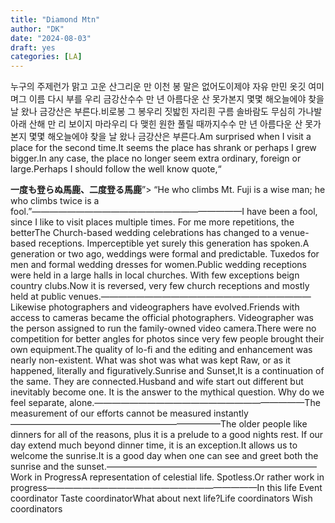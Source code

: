 ```yaml
---
title: "Diamond Mtn" 
author: "DK"
date: "2024-08-03"
draft: yes
categories: [LA]
---
```


누구의 주제런가 맑고 고운 산그리운 만 이천 봉 말은 없어도이제야 자유 만민 옷깃 여미며그 이름 다시 부를 우리 금강산수수 만 년 아름다운 산 못가본지 몇몇 해오늘에야 찾을 날 왔나 금강산은 부른다.비로봉 그 봉우리 짓밟힌 자리흰 구름 솔바람도 무심히 가나발 아래 산해 만 리 보이지 마라우리 다 맺힌 원한 풀릴 때까지수수 만 년 아름다운 산 못가본지 몇몇 해오늘에야 찾을 날 왔나 금강산은 부른다.Am surprised when I visit a place for the second time.It seems the place has shrank or perhaps I grew bigger.In any case, the place no longer seem extra ordinary, foreign or large.Perhaps I should follow the well know quote,“

**一度も登らぬ馬鹿、二度登る馬鹿**”\> “He who climbs Mt. Fuji is a wise man; he who climbs twice is a fool.”------------------------------------------------------------------------I have been a fool, since I like to visit places multiple times. For me more repetitions, the betterThe Church-based wedding celebrations has changed to a venue-based receptions. Imperceptible yet surely this generation has spoken.A generation or two ago, weddings were formal and predictable. Tuxedos for men and formal wedding dresses for women.Public wedding receptions were held in a large halls in local churches. With few exceptions beign country clubs.Now it is reversed, very few church receptions and mostly held at public venues.------------------------------------------------------------------------Likewise photographers and videographers have evolved.Friends with access to cameras became the official photographers. Videographer was the person assigned to run the family-owned video camera.There were no competition for better angles for photos since very few people brought their own equipment.The quality of lo-fi and the editing and enhancement was nearly non-existent. What was shot was what was kept Raw, or as it happened, literally and figuratively.Sunrise and Sunset,It is a continuation of the same. They are connected.Husband and wife start out different but inevitably become one. It is the answer to the mythical question. Why do we feel separate, alone.------------------------------------------------------------------------The measurement of our efforts cannot be measured instantly------------------------------------------------------------------------The older people like dinners for all of the reasons, plus it is a prelude to a good nights rest. If our day extend much beyond dinner time, it is an exception.It allows us to welcome the sunrise.It is a good day when one can see and greet both the sunrise and the sunset.------------------------------------------------------------------------Work in ProgressA representation of celestial life. Spotless.Or rather work in progress------------------------------------------------------------------------In this life Event coordinator Taste coordinatorWhat about next life?Life coordinators Wish coordinators
